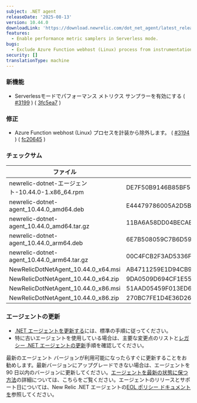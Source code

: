 ```yaml
---
subject: .NET agent
releaseDate: '2025-08-13'
version: 10.44.0
downloadLink: 'https://download.newrelic.com/dot_net_agent/latest_release'
features:
  - Enable performance metric samplers in Serverless mode.
bugs:
  - Exclude Azure Function webhost (Linux) process from instrumentation.
security: []
translationType: machine
---
```


### 新機能

* Serverlessモードでパフォーマンス メトリクス サンプラーを有効にする ( [#3199](https://github.com/newrelic/newrelic-dotnet-agent/issues/3199) ) ( [3fc5ea7](https://github.com/newrelic/newrelic-dotnet-agent/commit/3fc5ea711270a491ee4860547fe3508a1e09f733) )

### 修正

* Azure Function webhost (Linux) プロセスを計装から除外します。 ( [#3194](https://github.com/newrelic/newrelic-dotnet-agent/issues/3194) ) ( [fc20645](https://github.com/newrelic/newrelic-dotnet-agent/commit/fc20645213bbc6dbcd4cbf4add3c73043fe384ee) )

### チェックサム

| ファイル                                         | SHA - 256ハッシュ                                                    |
| -------------------------------------------- | ---------------------------------------------------------------- |
| newrelic-dotnet-エージェント-10.44.0-1.x86\_64.rpm | DE7F50B9146B85BF55F26AB204AD8CA153FB3B010793280755F37388D734D4DA |
| newrelic-dotnet-agent\_10.44.0\_amd64.deb    | E44479786005A2D5B10C02C966E1D04F8D8972788508533DE0508266E91A3546 |
| newrelic-dotnet-agent\_10.44.0\_amd64.tar.gz | 11BA6A58DD04BECABF3BA2BBCB958EB74B5EC506E61B742DF39B633F59352AC1 |
| newrelic-dotnet-agent\_10.44.0\_arm64.deb    | 6E7B508059C7B6D59CAB552074CA86FFD63A2675B7C480A78C61D6F1EE9330B1 |
| newrelic-dotnet-agent\_10.44.0\_arm64.tar.gz | 00C4FCB2F3AD5336F1EC974224A5454491AFC367A9CD8C9F11B0CFFA88F2EE52 |
| NewRelicDotNetAgent\_10.44.0\_x64.msi        | AB4711259E1D94CB9681B4E010360E66A7158932FC0DAE710E82F8792E3445EF |
| NewRelicDotNetAgent\_10.44.0\_x64.zip        | 9DA0509D694CF1E55666BC089E6122C3B123821B356FD8CDC5379222F4AB8EE0 |
| NewRelicDotNetAgent\_10.44.0\_x86.msi        | 51AAD05459F013ED63B220E03BD557659AB3B4E6A0E8F46F98ADE416CBD15AE8 |
| NewRelicDotNetAgent\_10.44.0\_x86.zip        | 270BC7FE1D4E36D26FDF44A2A83585A56280993998CA3FDC29EC3D649B7EA0E1 |

### エージェントの更新

* [.NET エージェントを更新する](/docs/agents/net-agent/installation-configuration/update-net-agent)には、標準の手順に従ってください。
* 特に古いエージェントを使用している場合は、主要な変更点のリストと[レガシー .NET エージェントの更新](/docs/apm/agents/net-agent/installation/update-net-agent/#updating_older_net)手順を確認してください。

最新のエージェント バージョンが利用可能になったらすぐに更新することをお勧めします。最新バージョンにアップグレードできない場合は、エージェントを 90 日以内のバージョンに更新してください。[エージェントを最新の状態に保つ方法](/docs/new-relic-solutions/new-relic-one/install-configure/update-new-relic-agent)の詳細については、こちらをご覧ください。エージェントのリリースとサポート日については、New Relic .NET エージェントの[EOL ポリシー ドキュメントを](/docs/apm/agents/net-agent/getting-started/net-agent-eol-policy)参照してください。